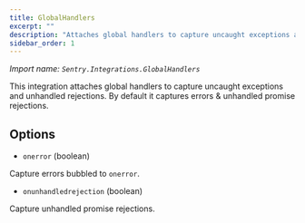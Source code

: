 ```yaml
---
title: GlobalHandlers
excerpt: ""
description: "Attaches global handlers to capture uncaught exceptions and unhandled rejections. (default)"
sidebar_order: 1
---
```


_Import name: `Sentry.Integrations.GlobalHandlers`_

This integration attaches global handlers to capture uncaught exceptions and unhandled rejections. By default it captures errors & unhandled promise rejections.

## Options

- `onerror` (boolean)

Capture errors bubbled to `onerror`.

- `onunhandledrejection` (boolean)

Capture unhandled promise rejections.

